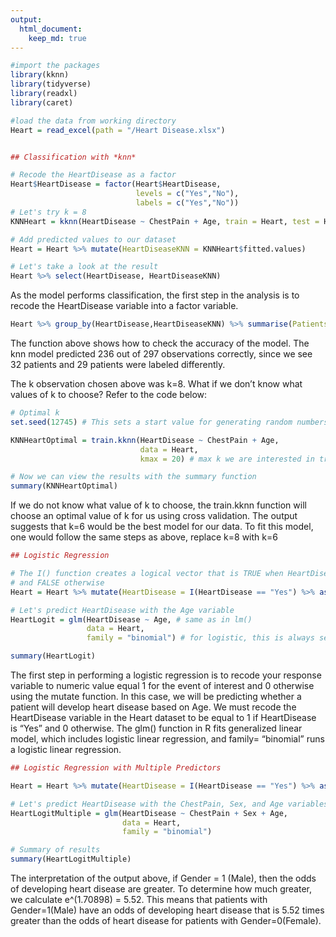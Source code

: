 ```yaml
---
output: 
  html_document:
    keep_md: true
---
```


```r
#import the packages
library(kknn)
library(tidyverse)
library(readxl)
library(caret)

#load the data from working directory
Heart = read_excel(path = "/Heart Disease.xlsx")


## Classification with *knn*

# Recode the HeartDisease as a factor
Heart$HeartDisease = factor(Heart$HeartDisease,
                            levels = c("Yes","No"),
                            labels = c("Yes","No"))
# Let's try k = 8
KNNHeart = kknn(HeartDisease ~ ChestPain + Age, train = Heart, test = Heart, k = 8)

# Add predicted values to our dataset
Heart = Heart %>% mutate(HeartDiseaseKNN = KNNHeart$fitted.values)

# Let's take a look at the result
Heart %>% select(HeartDisease, HeartDiseaseKNN)

```
As the model performs classification, the first step in the analysis is to recode the HeartDisease variable into a factor variable. 

```r
Heart %>% group_by(HeartDisease,HeartDiseaseKNN) %>% summarise(Patients = n())
```
The function above shows how to check the accuracy of the model. The knn model predicted 236 out of 297 observations correctly, since we see 32 patients and 29 patients were labeled differently.

The k observation chosen above was k=8. What if we don't know what values of k to choose? Refer to the code below:
```r
# Optimal k
set.seed(12745) # This sets a start value for generating random numbers

KNNHeartOptimal = train.kknn(HeartDisease ~ ChestPain + Age, 
                             data = Heart,
                             kmax = 20) # max k we are interested in trying

# Now we can view the results with the summary function
summary(KNNHeartOptimal)

```

If we do not know what value of k to choose, the train.kknn function will choose an optimal value of k for us using cross validation.
The output suggests that k=6 would be the best model for our data. 
To fit this model, one would follow the same steps as above, replace k=8 with k=6


```r
## Logistic Regression

# The I() function creates a logical vector that is TRUE when HeartDisease is "Yes"
# and FALSE otherwise
Heart = Heart %>% mutate(HeartDisease = I(HeartDisease == "Yes") %>% as.numeric())

# Let's predict HeartDisease with the Age variable
HeartLogit = glm(HeartDisease ~ Age, # same as in lm()
                 data = Heart,
                 family = "binomial") # for logistic, this is always set to "binomial"

summary(HeartLogit)

```

The first step in performing a logistic regression is to recode your response variable to numeric value equal 1 for the event of interest and 0 otherwise using the mutate function.
In this case, we will be predicting whether a patient will develop heart disease based on Age.
We must recode the HeartDisease variable in the Heart dataset to be equal to 1 if HeartDisease is “Yes” and 0 otherwise.
The glm() function in R fits generalized linear model, which includes logistic linear regression, and family= “binomial” runs a logistic linear regression.


```r

## Logistic Regression with Multiple Predictors

Heart = Heart %>% mutate(HeartDisease = I(HeartDisease == "Yes") %>% as.numeric())

# Let's predict HeartDisease with the ChestPain, Sex, and Age variables
HeartLogitMultiple = glm(HeartDisease ~ ChestPain + Sex + Age,
                         data = Heart,
                         family = "binomial")

# Summary of results
summary(HeartLogitMultiple)
```

The interpretation of the output above, 
if Gender = 1 (Male), then the odds of developing heart disease are greater. To determine
how much greater, we calculate e^(1.70898) = 5.52. 
This means that patients with Gender=1(Male) have an odds of developing heart disease that is 5.52 times greater than the odds of heart disease for patients with Gender=0(Female).

